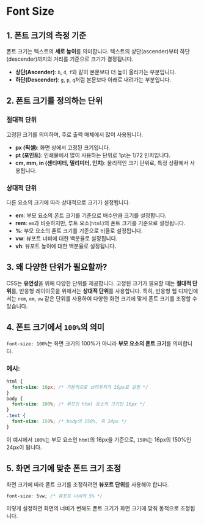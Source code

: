 # Font Size

## 1. 폰트 크기의 측정 기준

폰트 크기는 텍스트의 **세로 높이**를 의미합니다. 텍스트의 상단(ascender)부터 하단(descender)까지의 거리를 기준으로 크기가 결정됩니다.

- **상단(Ascender)**: `b`, `d`, `f`와 같이 본문보다 더 높이 올라가는 부분입니다.
- **하단(Descender)**: `g`, `p`, `q`처럼 본문보다 아래로 내려가는 부분입니다.

## 2. 폰트 크기를 정의하는 단위

### 절대적 단위

고정된 크기를 의미하며, 주로 출력 매체에서 많이 사용됩니다.
- **px (픽셀)**: 화면 상에서 고정된 크기입니다.
- **pt (포인트)**: 인쇄물에서 많이 사용하는 단위로 1pt는 1/72 인치입니다.
- **cm, mm, in (센티미터, 밀리미터, 인치)**: 물리적인 크기 단위로, 특정 상황에서 사용됩니다.

### 상대적 단위

다른 요소의 크기에 따라 상대적으로 크기가 설정됩니다.
- **em**: 부모 요소의 폰트 크기를 기준으로 배수만큼 크기를 설정합니다.
- **rem**: `em`과 비슷하지만, 루트 요소(`html`)의 폰트 크기를 기준으로 설정됩니다.
- **%**: 부모 요소의 폰트 크기를 기준으로 비율로 설정됩니다.
- **vw**: 뷰포트 너비에 대한 백분율로 설정됩니다.
- **vh**: 뷰포트 높이에 대한 백분율로 설정됩니다.

## 3. 왜 다양한 단위가 필요할까?

CSS는 **유연성**을 위해 다양한 단위를 제공합니다. 고정된 크기가 필요할 때는 **절대적 단위**를, 반응형 레이아웃을 위해서는 **상대적 단위**를 사용합니다. 특히, 반응형 웹 디자인에서는 `rem`, `em`, `vw` 같은 단위를 사용하여 다양한 화면 크기에 맞게 폰트 크기를 조정할 수 있습니다.

## 4. 폰트 크기에서 `100%`의 의미

`font-size: 100%`는 화면 크기의 100%가 아니라 **부모 요소의 폰트 크기**를 의미합니다.

### 예시:
```css
html {
  font-size: 16px; /* 기본적으로 브라우저가 16px로 설정 */
}
body {
  font-size: 100%; /* 부모인 html 요소의 크기인 16px */
}
.text {
  font-size: 150%; /* body의 150%, 즉 24px */
}
```

이 예시에서 `100%`는 부모 요소인 `html`의 16px을 기준으로, `150%`는 16px의 150%인 24px이 됩니다.

## 5. 화면 크기에 맞춘 폰트 크기 조정

화면 크기에 따라 폰트 크기를 조정하려면 **뷰포트 단위**를 사용해야 합니다.
```css
font-size: 5vw; /* 뷰포트 너비의 5% */
```
이렇게 설정하면 화면의 너비가 변해도 폰트 크기가 화면 크기에 맞춰 동적으로 조정됩니다.
